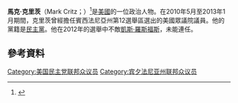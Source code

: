 '''馬克·克里茨'''（Mark Critz；{{bd|1962年|1月5日}}）<ref name=frep1>{{cite web|url=http://freepages.genealogy.rootsweb.ancestry.com/%7Ebattle/reps/critz.htm|title=Mark Critz ancestry|work=ancestry.com|accessdate=11 May 2015|archive-url=https://web.archive.org/web/20150630045445/http://freepages.genealogy.rootsweb.ancestry.com/%7Ebattle/reps/critz.htm|archive-date=2015-06-30|dead-url=yes}}</ref>是[[美國|美國]]的一位政治人物。在2010年5月至2013年1月期間，克里茨曾經擔任賓西法尼亞州第12選舉區選出的美國眾議院議員。他的黨籍是[[民主黨_(美國)|民主黨]]。他在2012年的選舉中不敵[[凱斯·羅斯福斯|凱斯·羅斯福斯]]，未能連任。
== 參考資料 ==
{{reflist}}
[[Category:美国民主党联邦众议员|Category:美国民主党联邦众议员]]
[[Category:宾夕法尼亚州联邦众议员|Category:宾夕法尼亚州联邦众议员]]
